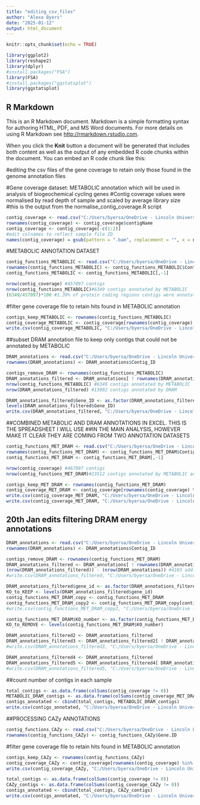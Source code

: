 ---
title: "editing_csv_files"
author: "Alexa Byers"
date: "2025-01-12"
output: html_document
---

```{r setup, include=FALSE}
knitr::opts_chunk$set(echo = TRUE)
```
```{r}
library(ggplot2)
library(reshape2)
library(dplyr)
#install.packages("FSA")
library(FSA)
#install.packages("ggstatsplot")
library(ggstatsplot)
```


## R Markdown

This is an R Markdown document. Markdown is a simple formatting syntax for authoring HTML, PDF, and MS Word documents. For more details on using R Markdown see <http://rmarkdown.rstudio.com>.

When you click the **Knit** button a document will be generated that includes both content as well as the output of any embedded R code chunks within the document. You can embed an R code chunk like this:

#editing the csv files of the gene coverage to retain only those found in the genome annotation files

#Gene coverage dataset: METABOLIC annotation which will be used in analysis of biogeochemical cycling genes
#Contig coverage values were normalised by read depth of sample and scaled by average library size
#this is the output from the normalise_contig_coverage.R script
```{r}
contig_coverage <- read.csv("C:/Users/byersa/OneDrive - Lincoln University/Documents/Rutherford/Metagenomics/Gene coverage/normalised_coverage_METABOLIC.csv") 
rownames(contig_coverage) <- contig_coverage$contigName 
contig_coverage <- contig_coverage[-c(1:2)]
#edit colnames to reflect sample file ID
names(contig_coverage) = gsub(pattern = ".bam", replacement = "", x = names(contig_coverage))
```
#METABOLIC ANNOTATION DATASET
```{r}
contig_functions_METABOLIC <- read.csv("C:/Users/byersa/OneDrive - Lincoln University/Documents/Rutherford/Metagenomics/METABOLIC/METABOLIC_annotations_refined.csv")
rownames(contig_functions_METABOLIC) <- contig_functions_METABOLIC$Contig
contig_functions_METABOLIC <- contig_functions_METABOLIC[,-1]
```
```{r}
nrow(contig_coverage) #457097 contigs
nrow(contig_functions_METABOLIC)#6349 contigs annotated by METABOLIC
(6349/457097)*100 #1.39% of protein coding regions contigs were annotated by METABOLIC as biogeochemical cycling genes
```
#filter gene coverage file to retain hits found in METABOLIC annotation
```{r}
contigs_keep_METABOLIC <- rownames(contig_functions_METABOLIC)
contig_coverage_METABOLIC <- contig_coverage[rownames(contig_coverage) %in% contigs_keep_METABOLIC ,]
write.csv(contig_coverage_METABOLIC, "C:/Users/byersa/OneDrive - Lincoln University/Documents/Rutherford/Metagenomics/Gene coverage/gene_coverage_METABOLIC_filtered.csv")
```
##subset DRAM annotation file to keep only contigs that could not be annotated by METABOLIC
```{r read in DRAM annotations dataset}
DRAM_annotations <- read.csv("C:/Users/byersa/OneDrive - Lincoln University/Documents/Rutherford/Metagenomics/DRAM/DRAM_annotations.csv")
rownames(DRAM_annotations) <- DRAM_annotations$Contig_ID
```
```{r remove contigs already annoted by METABOLIC}
contigs_remove_DRAM <- rownames(contig_functions_METABOLIC)
DRAM_annotations_filtered <- DRAM_annotations[ ! rownames(DRAM_annotations) %in% contigs_remove_DRAM ,]
nrow(contig_functions_METABOLIC) #6349 contigs annotated by METABOLIC
nrow(DRAM_annotations_filtered) #13002 contigs annotated by DRAM
```
```{r}
DRAM_annotations_filtered$Gene_ID <- as.factor(DRAM_annotations_filtered$Gene_ID)
levels(DRAM_annotations_filtered$Gene_ID)
write.csv(DRAM_annotations_filtered, "C:/Users/byersa/OneDrive - Lincoln University/Documents/Rutherford/Metagenomics/DRAM/DRAM_annotations_filtered.csv")
```

##COMBINED METABOLIC AND DRAM ANNOTATIONS IN EXCEL. THIS IS THE SPREADSHEET I WILL USE 
##IN THE MAIN ANALYSIS, HOWEVER MAKE IT CLEAR THEY ARE COMING FROM TWO ANNOTATION DATASETS
```{r}
contig_functions_MET_DRAM <- read.csv("C:/Users/byersa/OneDrive - Lincoln University/Documents/Rutherford/Metagenomics/phyloseq/METABOLIC_DRAM_combined.csv")
rownames(contig_functions_MET_DRAM) <- contig_functions_MET_DRAM$Contig
contig_functions_MET_DRAM <- contig_functions_MET_DRAM[,-1]
```
```{r}
nrow(contig_coverage) #467097 contigs
nrow(contig_functions_MET_DRAM)#23512 contigs annotated by METABOLIC and DRAM
```
```{r}
contigs_keep_MET_DRAM <- rownames(contig_functions_MET_DRAM)
contig_coverage_MET_DRAM <- contig_coverage[rownames(contig_coverage) %in% contigs_keep_MET_DRAM ,]
write.csv(contig_coverage_MET_DRAM, "C:/Users/byersa/OneDrive - Lincoln University/Documents/Rutherford/Metagenomics/Gene coverage/gene_coverage_MET_DRAM_filtered.csv")
write.csv(contig_coverage_MET_DRAM, "C:/Users/byersa/OneDrive - Lincoln University/Documents/Rutherford/Metagenomics/phyloseq/gene_coverage_MET_DRAM_filtered.csv")
```

## 20th Jan edits filtering DRAM energy annotations 
```{r}
DRAM_annotations <- read.csv("C:/Users/byersa/OneDrive - Lincoln University/Documents/Rutherford/Metagenomics/DRAM/DRAM_annotations_ENERGY.csv")
rownames(DRAM_annotations) <- DRAM_annotations$Contig_ID
```
```{r remove contigs already annoted by METABOLIC and DRAM file}
contigs_remove_DRAM <- rownames(contig_functions_MET_DRAM)
DRAM_annotations_filtered <- DRAM_annotations[ ! rownames(DRAM_annotations) %in% contigs_remove_DRAM ,]
(nrow(DRAM_annotations_filtered)) - (nrow(DRAM_annotations)) #4103 additional contigs annotated
#write.csv(DRAM_annotations_filtered, "C:/Users/byersa/OneDrive - Lincoln University/Documents/Rutherford/Metagenomics/DRAM/energy_annotations_FILT.csv")
```
```{r subset copy of contig_functions_MET_DRAM select KO numbers with annotations}
DRAM_annotations_filtered$gene_id <- as.factor(DRAM_annotations_filtered$gene_id)
KO_to_KEEP <- levels(DRAM_annotations_filtered$gene_id)
contig_functions_MET_DRAM_copy <- contig_functions_MET_DRAM
contig_functions_MET_DRAM_copy2 <- contig_functions_MET_DRAM_copy[contig_functions_MET_DRAM_copy$KO_number %in% KO_to_KEEP ,]
#write.csv(contig_functions_MET_DRAM_copy2, "C:/Users/byersa/OneDrive - Lincoln University/Documents/Rutherford/Metagenomics/DRAM/energy_annotations_DONE.csv")
```
```{r subset copy of DRAM_annotations_filtered without METABOLIC annotations}
contig_functions_MET_DRAM$KO_number <- as.factor(contig_functions_MET_DRAM$KO_number)
KO_to_REMOVE <- levels(contig_functions_MET_DRAM$KO_number)

DRAM_annotations_filtered2 <- DRAM_annotations_filtered
DRAM_annotations_filtered3 <- DRAM_annotations_filtered2[ ! DRAM_annotations_filtered2$gene_id %in% KO_to_REMOVE ,]
#write.csv(DRAM_annotations_filtered3, "C:/Users/byersa/OneDrive - Lincoln University/Documents/Rutherford/Metagenomics/DRAM/energy_annotations_TODO.csv")

DRAM_annotations_filtered4 <- DRAM_annotations_filtered
DRAM_annotations_filtered5 <- DRAM_annotations_filtered4[ DRAM_annotations_filtered4$gene_id %in% KO_to_REMOVE ,]
#write.csv(DRAM_annotations_filtered5, "C:/Users/byersa/OneDrive - Lincoln University/Documents/Rutherford/Metagenomics/DRAM/energy_annotations_completed.csv")
```
##count number of contigs in each sample
```{r}
total_contigs <- as.data.frame(colSums(contig_coverage != 0))
METABOLIC_DRAM_contigs <- as.data.frame(colSums(contig_coverage_MET_DRAM != 0))
contigs_annotated <- cbind(total_contigs, METABOLIC_DRAM_contigs)
write.csv(contigs_annotated, "C:/Users/byersa/OneDrive - Lincoln University/Documents/Rutherford/Metagenomics/phyloseq/number_contigs_annotated.csv")
```
##PROCESSING CAZy ANNOTATIONS
```{r}
contig_functions_CAZy <- read.csv("C:/Users/byersa/OneDrive - Lincoln University/Documents/Rutherford/Metagenomics/dbCAN/dbCAN.csv")
rownames(contig_functions_CAZy) <- contig_functions_CAZy$Gene.ID
```
#filter gene coverage file to retain hits found in METABOLIC annotation
```{r}
contigs_keep_CAZy <- rownames(contig_functions_CAZy)
contig_coverage_CAZy <- contig_coverage[rownames(contig_coverage) %in% contigs_keep_CAZy ,]
write.csv(contig_coverage_CAZy, "C:/Users/byersa/OneDrive - Lincoln University/Documents/Rutherford/Metagenomics/Gene coverage/gene_coverage_CAZy_filtered.csv")
```
```{r}
total_contigs <- as.data.frame(colSums(contig_coverage != 0))
CAZy_contigs <- as.data.frame(colSums(contig_coverage_CAZy != 0))
contigs_annotated <- cbind(total_contigs, CAZy_contigs)
write.csv(contigs_annotated, "C:/Users/byersa/OneDrive - Lincoln University/Documents/Rutherford/Metagenomics/phyloseq/contigs_annotated_CAZy.csv")
```


